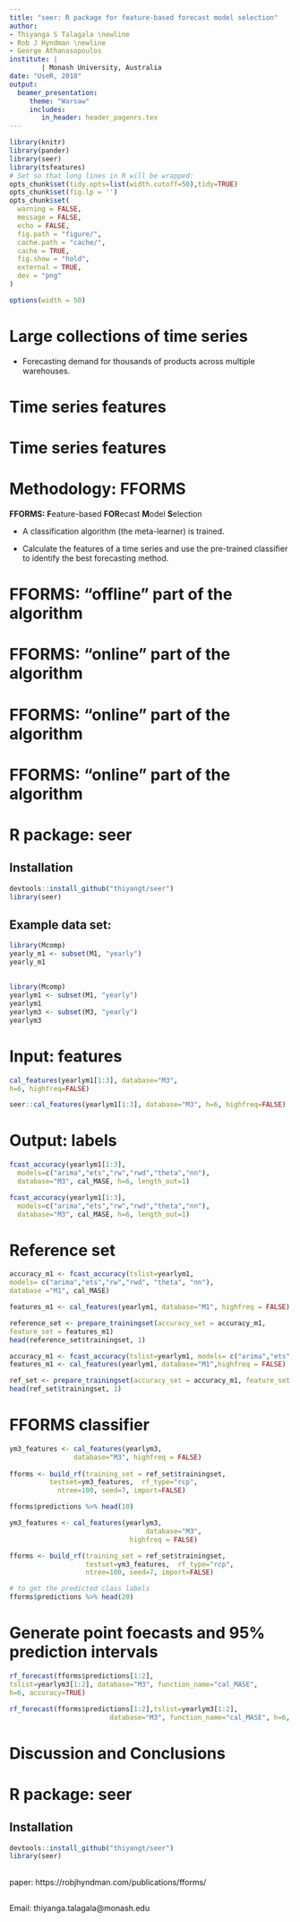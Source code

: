 ```yaml
---
title: "seer: R package for feature-based forecast model selection"
author: 
- Thiyanga S Talagala \newline
- Rob J Hyndman \newline
- George Athanasopoulos
institute: |
        | Monash University, Australia
date: "UseR, 2018"
output: 
  beamer_presentation:
     theme: "Warsaw"
     includes:
        in_header: header_pagenrs.tex
---
```


```r
library(knitr)
library(pander)
library(seer)
library(tsfeatures)
# Set so that long lines in R will be wrapped:
opts_chunk$set(tidy.opts=list(width.cutoff=50),tidy=TRUE)
opts_chunk$set(fig.lp = '')
opts_chunk$set(
  warning = FALSE,
  message = FALSE,
  echo = FALSE,
  fig.path = "figure/",
  cache.path = "cache/",
  cache = TRUE,
  fig.show = "hold",
  external = TRUE,
  dev = "png"
)

```

```r
options(width = 50)
```


# Large collections of time series 

  \centerline{\includegraphics[width=\textwidth,height=7.5cm,keepaspectratio]{figures/example.jpg}}

- Forecasting demand for thousands of products across multiple
warehouses.


# Time series features

\begin{block}{Objective}
Develop a framework that automates the selection of the most appropriate forecasting method for a given time series by using an array of \textcolor{red}{features} computed from the time series.
\end{block}

\pause
\begin{itemize}[<+->]

\item \textbf{Basic idea:}
  
  Transform a given time series $y=\{y_1, y_2, \cdots, y_n\}$ to a feature vector $F = (f_1(y), f_2(y), \cdots, f_p(y))'$. 

\item Examples for time series features

\begin{itemize}[<+->]
\vfill\item strength of trend
\vfill\item strength of seasonality
\vfill\item lag-1 autocorrelation
\vfill\item spectral entropy

\end{itemize}

\end{itemize}


# Time series features



\begin{columns}
\begin{column}{0.48\textwidth}
   \begin{itemize}
   \item length
    \item strength of seasonality
    \item strength of trend
    \item linearity
    \item curvature
    \item spikiness
    \item stability
    \item lumpiness
    \item first ACF value of remainder series
    \item parameter estimates of Holt's linear trend method
    \end{itemize} 
\end{column}
\begin{column}{0.48\textwidth}
   \begin{itemize}
    \item spectral entropy
    \item Hurst exponent
    \item nonlinearity
    \item parameter estimates of Holt-Winters' additive method
    \item unit root test statistics
    \item first ACF value of residual series of linear trend model 
    \item ACF and PACF based features - calculated on both the raw and differenced series
    \end{itemize} 
\end{column}
\end{columns}

# Methodology: FFORMS

**FFORMS:** **F**eature-based **FOR**ecast **M**odel **S**election

\textcolor{red}{Offline}

- A classification algorithm (the meta-learner) is trained.

\textcolor{red}{Online}

- Calculate the features of a time series and use the pre-trained classifier to identify the best forecasting method.


# FFORMS: "offline" part of the algorithm

\centerline{\includegraphics[width=\paperwidth]{figures/fw11.png}}


# FFORMS: "online" part of the algorithm

\centerline{\includegraphics[width=\paperwidth]{figures/fw12.png}}


# FFORMS: "online" part of the algorithm

\centerline{\includegraphics[width=\paperwidth]{figures/fw13.png}}

# FFORMS: "online" part of the algorithm

\centerline{\includegraphics[width=\paperwidth]{figures/fw14.png}}


# R package: seer

## Installation

```r
devtools::install_github("thiyangt/seer")
library(seer)
```
\pause

## Example data set:

```r
library(Mcomp)
yearly_m1 <- subset(M1, "yearly")
yearly_m1
```
##

```r
library(Mcomp)
yearlym1 <- subset(M1, "yearly")
yearlym1
yearlym3 <- subset(M3, "yearly")
yearlym3
```

# Input: features


```r
cal_features(yearlym1[1:3], database="M3",
h=6, highfreq=FALSE)

```
\fontsize{8}{10}\sf


```r
seer::cal_features(yearlym1[1:3], database="M3", h=6, highfreq=FALSE) 
```

# Output: labels

```r
fcast_accuracy(yearlym1[1:3],
  models=c("arima","ets","rw","rwd","theta","nn"),
  database="M3", cal_MASE, h=6, length_out=1)
```
\fontsize{8}{10}\sf

```r
fcast_accuracy(yearlym1[1:3],
  models=c("arima","ets","rw","rwd","theta","nn"),
  database="M3", cal_MASE, h=6, length_out=1)

```

# Reference set

\fontsize{8}{10}\sf

```r
accuracy_m1 <- fcast_accuracy(tslist=yearlym1, 
models= c("arima","ets","rw","rwd", "theta", "nn"), 
database ="M1", cal_MASE)

features_m1 <- cal_features(yearlym1, database="M1", highfreq = FALSE)

reference_set <- prepare_trainingset(accuracy_set = accuracy_m1,
feature_set = features_m1)
head(reference_set$trainingset, 1)
```

```r
accuracy_m1 <- fcast_accuracy(tslist=yearlym1, models= c("arima","ets","rw","rwd", "theta", "nn"), database ="M1", cal_MASE)
features_m1 <- cal_features(yearlym1, database="M1",highfreq = FALSE)

ref_set <- prepare_trainingset(accuracy_set = accuracy_m1, feature_set = features_m1)
head(ref_set$trainingset, 1)
```

# FFORMS classifier

```r
ym3_features <- cal_features(yearlym3,
                database="M3", highfreq = FALSE)
                
fforms <- build_rf(training_set = ref_set$trainingset,
          testset=ym3_features,  rf_type="rcp",
            ntree=100, seed=7, import=FALSE)

fforms$predictions %>% head(10)
```
\fontsize{8}{10}\sf

```r
ym3_features <- cal_features(yearlym3,
                                  database="M3", 
                              highfreq = FALSE)

fforms <- build_rf(training_set = ref_set$trainingset,
                   testset=ym3_features,  rf_type="rcp",
                   ntree=100, seed=7, import=FALSE)

# to get the predicted class labels
fforms$predictions %>% head(20)


```

# Generate point foecasts and 95% prediction intervals

\fontsize{8}{10}\sf

```r
rf_forecast(fforms$predictions[1:2],
tslist=yearlym3[1:2], database="M3", function_name="cal_MASE", 
h=6, accuracy=TRUE)

```

```r
rf_forecast(fforms$predictions[1:2],tslist=yearlym3[1:2],
                         database="M3", function_name="cal_MASE", h=6, accuracy=TRUE)

```





# Discussion and Conclusions

\begin{itemize}[<+->]

\vfill\item FFORMS: framework for forecast model selection using meta-learning based on time series features.

\vfill\item FFORMS algorithm uses the knowledge of the past performance of candidate forecast models on a collection of time series in order to identify the best forecasting method for a new series. 

\vfill\item For real-time forecasting, our framework involves only the calculation of features, the selection of a forecast method based on the FFORMS random forest classifier, and the calculation of the forecasts from the chosen model.

\vfill\item We have also introduced a simple set of time series features that are useful in identifying the "best" forecast method for a given time series.

\end{itemize}


# R package: seer

 \vspace{0.15cm}
\centerline{\includegraphics[width=\textwidth,height=3.5cm,keepaspectratio]{figures/seer.png}}
\vspace{0.3cm}
 \centerline{available at: \textcolor{blue}{\underline{https://github.com/thiyangt/seer}}}

## Installation

```r
devtools::install_github("thiyangt/seer")
library(seer)
```
\pause

##
paper: https://robjhyndman.com/publications/fforms/

##

Email: thiyanga.talagala@monash.edu

